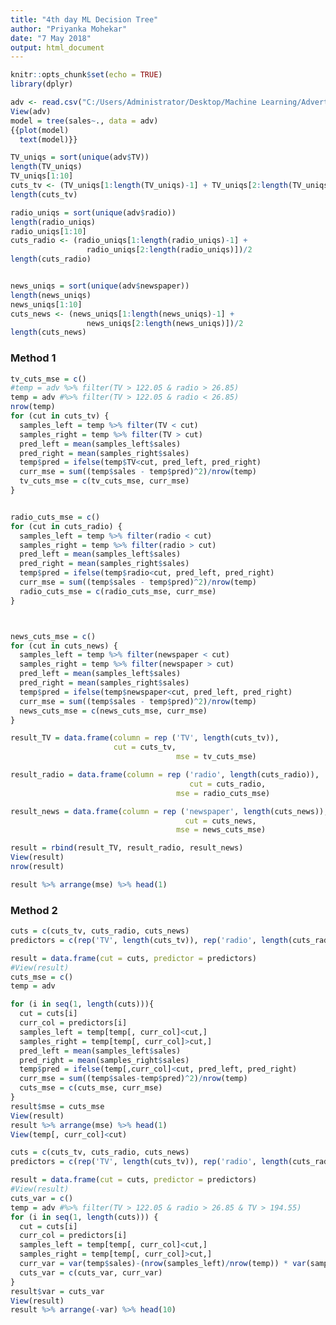 ---
title: "4th day ML Decision Tree"
author: "Priyanka Mohekar"
date: "7 May 2018"
output: html_document
---

```{r setup, include=FALSE}
knitr::opts_chunk$set(echo = TRUE)
library(dplyr)
```


```{r}
adv <- read.csv("C:/Users/Administrator/Desktop/Machine Learning/Advertising.csv")
View(adv)
model = tree(sales~., data = adv)
{{plot(model)
  text(model)}}
```

```{r}
TV_uniqs = sort(unique(adv$TV))
length(TV_uniqs)
TV_uniqs[1:10]
cuts_tv <- (TV_uniqs[1:length(TV_uniqs)-1] + TV_uniqs[2:length(TV_uniqs)])/2
length(cuts_tv)

radio_uniqs = sort(unique(adv$radio))
length(radio_uniqs)
radio_uniqs[1:10]
cuts_radio <- (radio_uniqs[1:length(radio_uniqs)-1] +
                 radio_uniqs[2:length(radio_uniqs)])/2
length(cuts_radio)


news_uniqs = sort(unique(adv$newspaper))
length(news_uniqs)
news_uniqs[1:10]
cuts_news <- (news_uniqs[1:length(news_uniqs)-1] +
                 news_uniqs[2:length(news_uniqs)])/2
length(cuts_news)
```


### Method 1
```{r}
tv_cuts_mse = c()
#temp = adv %>% filter(TV > 122.05 & radio > 26.85)
temp = adv #%>% filter(TV > 122.05 & radio < 26.85)
nrow(temp)
for (cut in cuts_tv) {
  samples_left = temp %>% filter(TV < cut)
  samples_right = temp %>% filter(TV > cut)
  pred_left = mean(samples_left$sales)
  pred_right = mean(samples_right$sales)
  temp$pred = ifelse(temp$TV<cut, pred_left, pred_right)
  curr_mse = sum((temp$sales - temp$pred)^2)/nrow(temp)
  tv_cuts_mse = c(tv_cuts_mse, curr_mse)
}


radio_cuts_mse = c()
for (cut in cuts_radio) {
  samples_left = temp %>% filter(radio < cut)
  samples_right = temp %>% filter(radio > cut)
  pred_left = mean(samples_left$sales)
  pred_right = mean(samples_right$sales)
  temp$pred = ifelse(temp$radio<cut, pred_left, pred_right)
  curr_mse = sum((temp$sales - temp$pred)^2)/nrow(temp)
  radio_cuts_mse = c(radio_cuts_mse, curr_mse)
}



news_cuts_mse = c()
for (cut in cuts_news) {
  samples_left = temp %>% filter(newspaper < cut)
  samples_right = temp %>% filter(newspaper > cut)
  pred_left = mean(samples_left$sales)
  pred_right = mean(samples_right$sales)
  temp$pred = ifelse(temp$newspaper<cut, pred_left, pred_right)
  curr_mse = sum((temp$sales - temp$pred)^2)/nrow(temp)
  news_cuts_mse = c(news_cuts_mse, curr_mse)
}

result_TV = data.frame(column = rep ('TV', length(cuts_tv)), 
                       cut = cuts_tv,
                                     mse = tv_cuts_mse)

result_radio = data.frame(column = rep ('radio', length(cuts_radio)), 
                                        cut = cuts_radio,
                                     mse = radio_cuts_mse)

result_news = data.frame(column = rep ('newspaper', length(cuts_news)), 
                                       cut = cuts_news,
                                     mse = news_cuts_mse)

result = rbind(result_TV, result_radio, result_news)
View(result)
nrow(result)

result %>% arrange(mse) %>% head(1)
```


### Method 2
```{r}
cuts = c(cuts_tv, cuts_radio, cuts_news)
predictors = c(rep('TV', length(cuts_tv)), rep('radio', length(cuts_radio)), rep('newspaper',length(cuts_news)))

result = data.frame(cut = cuts, predictor = predictors)
#View(result)
cuts_mse = c()
temp = adv

for (i in seq(1, length(cuts))){
  cut = cuts[i]
  curr_col = predictors[i]
  samples_left = temp[temp[, curr_col]<cut,]  
  samples_right = temp[temp[, curr_col]>cut,]
  pred_left = mean(samples_left$sales)
  pred_right = mean(samples_right$sales)
  temp$pred = ifelse(temp[,curr_col]<cut, pred_left, pred_right)
  curr_mse = sum((temp$sales-temp$pred)^2)/nrow(temp)
  cuts_mse = c(cuts_mse, curr_mse)
}
result$mse = cuts_mse
View(result)
result %>% arrange(mse) %>% head(1)
View(temp[, curr_col]<cut)

```



```{r}
cuts = c(cuts_tv, cuts_radio, cuts_news)
predictors = c(rep('TV', length(cuts_tv)), rep('radio', length(cuts_radio)), rep('newspaper',length(cuts_news)))

result = data.frame(cut = cuts, predictor = predictors)
#View(result)
cuts_var = c()
temp = adv #%>% filter(TV > 122.05 & radio > 26.85 & TV > 194.55)
for (i in seq(1, length(cuts))) {
  cut = cuts[i]
  curr_col = predictors[i]
  samples_left = temp[temp[, curr_col]<cut,]  
  samples_right = temp[temp[, curr_col]>cut,]
  curr_var = var(temp$sales)-(nrow(samples_left)/nrow(temp)) * var(samples_left$sales) - (nrow(samples_right)/nrow(temp)) * var(samples_right$sales)  
  cuts_var = c(cuts_var, curr_var)
}
result$var = cuts_var
View(result)
result %>% arrange(-var) %>% head(10)
```

